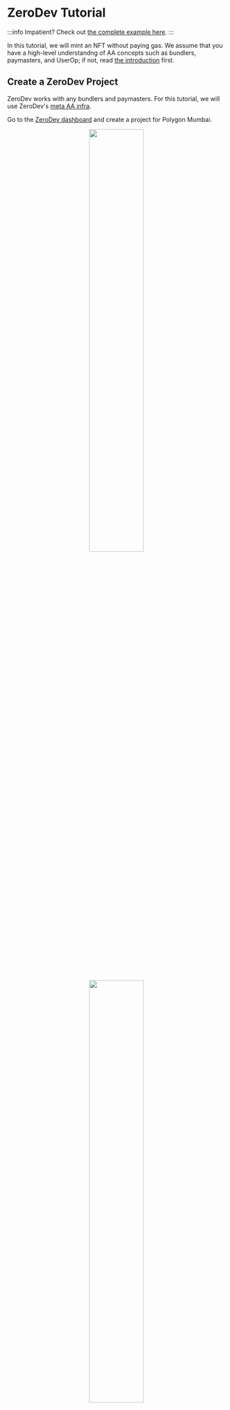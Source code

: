 # ZeroDev Tutorial

:::info
Impatient?  Check out [the complete example here](https://github.com/zerodevapp/zerodev-examples/tree/main/quickstart/completed.ts).
:::

In this tutorial, we will mint an NFT without paying gas.  We assume that you have a high-level understandng of AA concepts such as bundlers, paymasters, and UserOp; if not, read [the introduction](/) first.

## Create a ZeroDev Project

ZeroDev works with any bundlers and paymasters.  For this tutorial, we will use ZeroDev's [meta AA infra](/meta-infra/intro).

Go to the [ZeroDev dashboard](https://dashboard.zerodev.app/) and create a project for Polygon Mumbai.

<p align="center">
  <img src="/img/dashboard_create_project.png" width="50%" />
</p>

<p align="center">
  <img src="/img/dashboard_project_home.png" width="50%" />
</p>

We will be using the "Project ID" in the next steps.

## Set up a gas policy

With ZeroDev, by default you are not sponsoring UserOps.  To sponsor UserOps, you need to set up a gas policy.

Go to the "Gas Policies" section of your dashboard and create a new "Project Policy":

<p align="center">
  <img src="/img/project_policy.png" width="80%" />
</p>

From now on, when you use the paymaster RPC from the previous step, the paymaster will sponsor UserOps according to the policy you just set up, which in this case is up to 100 UserOps per minute.

## Write the code

Clone the [ZeroDev examples repo](https://github.com/zerodevapp/zerodev-examples).  Then, inside the directory, install all dependencies:

```bash
npm install
```

Create a `.env` file with the following line:

```env
ZERODEV_PROJECT_ID=<YOUR_PROJECT_ID>
```

Replacing `<YOUR_PROJECT_ID>` with your actual project ID from the dashboard, and make sure you are using a project ID for Polygon Mumbai.

If all goes well, you should be able to run:

```bash
npx ts-node quickstart/completed.ts
```

Now open the [`quickstart/template.ts`](https://github.com/zerodevapp/zerodev-examples/blob/main/quickstart/template.ts) file in your editor.  This will be the template where you will write your code.  You can always refer to [`quickstart/completed.ts`](https://github.com/zerodevapp/zerodev-examples/blob/main/quickstart/completed.ts) to see the completed tutorial code.

### Creating a Kernel client

Before you can send UserOps, you need to construct an "account client."  An account client is an object that interacts with a bundler on behalf of a specific account.  In the case of ZeroDev, all account clients are of the type `KernelAccountClient`.

There are several types of Kernel account clients, each for a different type of [validation methods](/sdk/plugins/intro).  For this tutorial, we will be using the most common validation method -- ECDSA, which is the same algorithm used by normal Ethereum accounts (EOAs).

ECDSA accounts are controlled by a private key.  For this tutorial, we will use a random private key.  Add the following import and code:

```typescript
import { generatePrivateKey, privateKeyToAccount } from "viem/accounts"

const main = async () => {
  const privateKey = generatePrivateKey()
  const signer = privateKeyToAccount(privateKey)
}
```

Since we are using ZeroDev for bundlers & paymasters, we can construct the Kernel client via the ZeroDev "preset."  Presets are helper functions for specific infra providers.  Add the following import and code:

```typescript
import { createEcdsaKernelAccountClient } from "@zerodev/presets/zerodev"
import { polygonMumbai } from "viem/chains"

const main = async () => {
  // ... other code

  const kernelClient = await createEcdsaKernelAccountClient({
    chain: polygonMumbai,
    projectId: process.env.ZERODEV_PROJECT_ID!,
    signer,
  })

  const accountAddress = kernelClient.account.address
  console.log("My account:", accountAddress)
}
```

Run this script with `npx ts-node quickstart/template.ts` and confirm that it prints an address.

### Send a UserOp

Now that you have an account client, it's time to send your first UserOp!  For this tutorial, we will mint an NFT from a contract deployed on Polygon Mumbai.

Add the following import and code:

```typescript
import { encodeFunctionData } from "viem"

const main = async () => {
  // ... other code

  const userOpHash = await kernelClient.sendUserOperation({
    userOperation: {
      callData: await kernelClient.account.encodeCallData({
        to: contractAddress,
        value: BigInt(0),
        data: encodeFunctionData({
          abi: contractABI,
          functionName: "mint",
          args: [accountAddress],
        })
      })
    }
  })
  console.log("Submitted UserOp:", userOpHash)
}
```

There's quite a bit of code going on, so let's go through it.

- We start by calling `kernelClient.sendUserOperation`, which takes a `userOperation` argument.
- Inside `userOperation`, we specify a `callData` field.  This is the equivalent of the calldata field for a normal Ethereum transaction.
- Since we want to call the `mint(address)` function on the NFT contract, we use Viem's helper function `encodeFunctionData` and give it the ABI, function name, and function argument.
- `kernelClient.sendUserOperation` returns a "UserOperation hash."  This is the equivalent of a transaction hash but for a UserOp.

Run the script again with `npx ts-node quickstart/template.ts` and confirm that it prints the UserOp hash.  At this point, you can go to a UserOp explorer such as [JiffyScan](https://jiffyscan.xyz/) and find your UserOp with the hash!

### Waiting for the UserOp

When you call `sendUserOperation`, the call returns as soon as the UserOp has been submitted to the bundler, but it doesn't wait for the UserOp to be "confirmed" on-chain.  To wait for the UserOp to be confirmed, add the following import and code:

```typescript
import { bundlerActions } from "permissionless"

const main = async () => {
  // ... other code

  const bundlerClient = kernelClient.extend(bundlerActions)

  const receipt = await bundlerClient.waitForUserOperationReceipt({
    hash: userOpHash,
  })
  console.log("UserOp confirmed:", receipt.userOpHash)
}
```

Let's break down the code:

- Since `waitForUserOperationReceipt` is a bundler action, we need to first `extend` the `kernelClient` with `bundlerActions`.  If you are unfamiliar with the concept of "actions," you can read more about it on [Viem's documentation](https://viem.sh/docs/actions/public/introduction).
- Now, we can call `waitForUserOperationReceipt`.  This function returns a "receipt" object.  If you are curious, you can print the full object and see what it contains.

### Read contract state

Now let's confirm that we actually minted an NFT.  Add the following import and code:

```typescript
import { publicActions } from "viem"

const main = async () => {
  // ... other code

  const publicClient = kernelClient.extend(publicActions)

  const nftBalance = await publicClient.readContract({
    address: contractAddress,
    abi: contractABI,
    functionName: 'balanceOf',
    args: [accountAddress],
  })
  console.log(`NFT balance: ${nftBalance}`)
}
```

Run the script again.  You should see that it prints `NFT balance: 1`, confirming that you have minted an NFT! 

## Recap

In this tutorial, we were able to mint an NFT without paying gas, thanks to gas sponsorship.

Now, keep exploring the docs and see what else you can do with account abstraction!